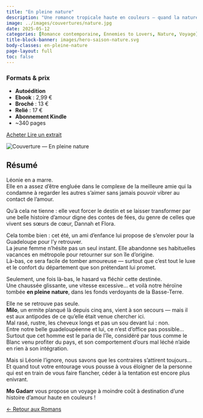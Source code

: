 ---
title: "En pleine nature"
description: "Une romance tropicale haute en couleurs — quand la nature révèle les véritables émotions."
image: ../images/couvertures/nature.jpg
date: 2025-05-12
categories: [Romance contemporaine, Ennemies to Lovers, Nature, Voyage]
title-block-banner: images/hero-saison-nature.svg
body-classes: en-pleine-nature
page-layout: full
toc: false
---

<!-- ===== 1) FORMATS & PRIX EN PREMIER ===== -->
<section class="formats-prix-modern">

<div class="prix-left">
  <h3>Formats & prix</h3>
  <ul>
    <li><strong>Autoédition</strong></li>
    <li><strong>Ebook</strong> : 2,99 €</li>
    <li><strong>Broché</strong> : 13 €</li>
    <li><strong>Relié</strong> : 17 €</li>
    <li><strong>Abonnement Kindle</strong></li>
    <li>~340 pages</li>
  </ul>
</div>

<div class="prix-right">
  <a class="btn btn-primary"
     href="https://amzn.eu/d/23PEpnc"
     target="_blank" rel="noopener noreferrer" role="button" aria-label="Acheter En pleine nature sur Amazon">
     Acheter
  </a>
  <a class="btn btn-secondary"
     href="https://mogadarr.github.io/lire-mogadarr/romans/extraits/extrait-en-pleine-nature.html"
     role="button"
     aria-label="Lire un extrait de En pleine nature">
     Lire un extrait
  </a>
</div>

</section>

<!-- ===== 2) DEUX COLONNES (PHOTO À GAUCHE, TEXTE À DROITE) ===== -->
<section class="book-two-col reverse">

<div class="book-cover">
  <img src="../images/couvertures/nature.jpg" alt="Couverture — En pleine nature">
</div>

<div class="resume">

## Résumé

Léonie en a marre.  
Elle en a assez d’être engluée dans le complexe de la meilleure amie qui la condamne à regarder les autres s’aimer sans jamais pouvoir vibrer au contact de l’amour.  

Qu’à cela ne tienne : elle veut forcer le destin et se laisser transformer par une belle histoire d’amour digne des contes de fées, du genre de celles que vivent ses sœurs de cœur, Dannah et Flora.  

Cela tombe bien : cet été, un ami d’enfance lui propose de s’envoler pour la Guadeloupe pour l’y retrouver.  
La jeune femme n’hésite pas un seul instant. Elle abandonne ses habituelles vacances en métropole pour retourner sur son île d’origine.  
Là-bas, ce sera facile de tomber amoureuse — surtout que c’est tout le luxe et le confort du département que son prétendant lui promet.

Seulement, une fois là-bas, le hasard va fléchir cette destinée.  
Une chaussée glissante, une vitesse excessive… et voilà notre héroïne tombée **en pleine nature**, dans les fonds verdoyants de la Basse-Terre.

Elle ne se retrouve pas seule.  
**Milo**, un ermite planqué là depuis cinq ans, vient à son secours — mais il est aux antipodes de ce qu’elle était venue chercher ici.  
Mal rasé, rustre, les cheveux longs et pas un sou devant lui : non.  
Entre notre belle guadeloupéenne et lui, ce n’est d’office pas possible…  
Surtout que cet homme est le paria de l’île, considéré par tous comme le Blanc venu profiter du pays, et son comportement d’ours mal léché n’aide en rien à son intégration.

Mais si Léonie l’ignore, nous savons que les contraires s’attirent toujours…  
Et quand tout votre entourage vous pousse à vous éloigner de la personne qui est en train de vous faire flancher, céder à la tentation est encore plus enivrant.

**Mo Gadarr** vous propose un voyage à moindre coût à destination d’une histoire d’amour haute en couleurs !  

</div>

</section>

<!-- ===== 3) RETOUR ===== -->
<div class="back-home">
  <a href="../romans/index.qmd" class="btn-back" role="button" aria-label="Retour aux Romans">
    <span class="arrow">←</span> Retour aux Romans
  </a>
</div>
